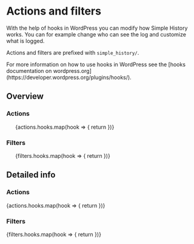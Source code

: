 
# Actions and filters

With the help of hooks in WordPress you can modify how Simple History works.
You can for example change who can see the log and customize what is logged.

Actions and filters are prefixed with `simple_history/`.

<Callout>
	For more information on how to use hooks in WordPress see the [hooks
	documentation on
	wordpress.org](https://developer.wordpress.org/plugins/hooks/).
</Callout>

## Overview

### Actions

<ul>
	{actions.hooks.map(hook => {
		return <HookTOCItem hook={hook} key={`toc-hook-action-${hook.name}`} />
	})}
</ul>

### Filters

<ul>
	{filters.hooks.map(hook => {
		return <HookTOCItem hook={hook} key={`toc-hook-filter-${hook.name}`} />
	})}
</ul>

## Detailed info

### Actions

<div>
	{actions.hooks.map(hook => {
		return <Hook hook={hook} key={`details-hook-action-${hook.name}`} />
	})}
</div>

### Filters

<div>
	{filters.hooks.map(hook => {
		return <Hook hook={hook} key={`details-hook-action-${hook.name}`} />
	})}
</div>
